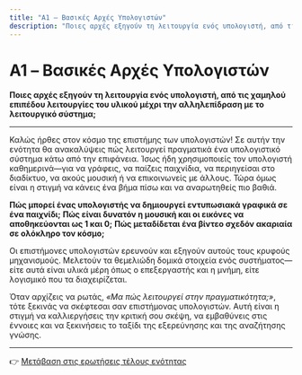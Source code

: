 ```yaml
---
title: "A1 – Βασικές Αρχές Υπολογιστών"
description: "Ποιες αρχές εξηγούν τη λειτουργία ενός υπολογιστή, από τις χαμηλού επιπέδου λειτουργίες του υλικού μέχρι την αλληλεπίδραση με το λειτουργικό σύστημα;"
---
```


# A1 – Βασικές Αρχές Υπολογιστών

**Ποιες αρχές εξηγούν τη λειτουργία ενός υπολογιστή, από τις χαμηλού επιπέδου λειτουργίες του υλικού μέχρι την αλληλεπίδραση με το λειτουργικό σύστημα;**

---

Καλώς ήρθες στον κόσμο της επιστήμης των υπολογιστών! Σε αυτήν την ενότητα θα ανακαλύψεις πώς λειτουργεί πραγματικά ένα υπολογιστικό σύστημα κάτω από την επιφάνεια. Ίσως ήδη χρησιμοποιείς τον υπολογιστή καθημερινά—για να γράφεις, να παίζεις παιχνίδια, να περιηγείσαι στο διαδίκτυο, να ακούς μουσική ή να επικοινωνείς με άλλους. Τώρα όμως είναι η στιγμή να κάνεις ένα βήμα πίσω και να αναρωτηθείς πιο βαθιά.

**Πώς μπορεί ένας υπολογιστής να δημιουργεί εντυπωσιακά γραφικά σε ένα παιχνίδι;**
**Πώς είναι δυνατόν η μουσική και οι εικόνες να αποθηκεύονται ως 1 και 0;**
**Πώς μεταδίδεται ένα βίντεο σχεδόν ακαριαία σε ολόκληρο τον κόσμο;**

Οι επιστήμονες υπολογιστών ερευνούν και εξηγούν αυτούς τους κρυφούς μηχανισμούς. Μελετούν τα θεμελιώδη δομικά στοιχεία ενός συστήματος—είτε αυτά είναι υλικά μέρη όπως ο επεξεργαστής και η μνήμη, είτε λογισμικό που τα διαχειρίζεται.

Όταν αρχίζεις να ρωτάς, _«Μα πώς λειτουργεί στην πραγματικότητα;»_, τότε ξεκινάς να σκέφτεσαι σαν επιστήμονας υπολογιστών. Αυτή είναι η στιγμή να καλλιεργήσεις την κριτική σου σκέψη, να εμβαθύνεις στις έννοιες και να ξεκινήσεις το ταξίδι της εξερεύνησης και της αναζήτησης γνώσης.

---
👉 [Μετάβαση στις ερωτήσεις τέλους ενότητας](/cs-study-companion/el/a1/end-of-topic-questions)
